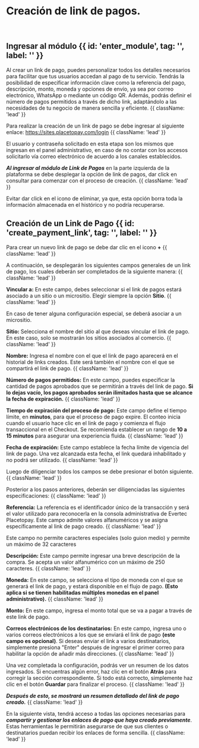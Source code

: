 
<HeroPattern />

# Creación de link de pagos. 
<br/>

## Ingresar al módulo {{ id: 'enter_module', tag: '', label: '' }}

Al crear un link de pago, puedes personalizar todos los detalles necesarios para facilitar que tus usuarios accedan al pago de tu servicio. Tendrás la posibilidad de especificar información clave como la referencia del pago, descripción, monto, moneda y opciones de envío, ya sea por correo electrónico, WhatsApp o mediante un código QR. Además, podrás definir el número de pagos permitidos a través de dicho link, adaptándolo a las necesidades de tu negocio de manera sencilla y eficiente.   {{ className: 'lead' }} 

Para realizar la creación de un link de pago se debe ingresar al siguiente enlace: https://sites.placetopay.com/login   {{ className: 'lead' }}

<Note> El usuario y contraseña solicitado en esta etapa son los mismos que ingresan en el panel administrativo, en caso de no contar con los accesos solicitarlo vía correo electrónico de acuerdo a los canales establecidos.  </Note> 
<br/>
<div className= "flex justify-center">
  <div className="w-full sm:w-1/2 lg:w-1/2 sm:ml-10 sm:mr-6">
    <ImageZoom
      src="/Login_inic.webp"
      alt="login example image"
      className="w-full h-auto shadow rounded-md my-0 transition-transform duration-300 ease-in-out cursor-pointer hover:scale-110 focus:scale-110" 
    />
  </div>
</div>

***Al ingresar al módulo de Link de Pagos*** en la parte izquierda de la plataforma se debe desplegar la opción de link de pagos, dar click en consultar para comenzar con el proceso de creación. {{ className: 'lead' }}

<CenteredContainer>
 <div className="w-full">
    <ImageZoom
      src="/Enter_link.webp"
      alt="enter link example image"
      className="w-[95vw] h-auto shadow-2xl rounded-md my-6 mx-auto transition-transform duration-300 ease-in-out cursor-pointer hover:scale-150 focus:scale-150" 
    />
  </div>
</CenteredContainer>

<Note type="warning"> Evitar dar click en el icono de eliminar, ya que, esta opción borra toda la información almacenada en el histórico y no podría recuperarse. </Note> 

<CenteredContainer>
  <div className="w-full">
    <ImageZoom
      src="/Delete_link.webp"
      alt="link create example image"
      className="w-[95vw] h-auto shadow-2xl rounded-md my-6 mx-auto transition-transform duration-300 ease-in-out cursor-pointer hover:scale-150 focus:scale-150" 
    />
  </div>
</CenteredContainer>


## Creación de un Link de Pago {{ id: 'create_payment_link', tag: '', label: '' }}

Para crear un nuevo link de pago se debe dar clic en el icono **+** {{ className: 'lead' }}

<CenteredContainer>
  <div className="w-full">
    <ImageZoom
      src="/Create_link.webp" 
      alt="link create example image" 
      className="w-[95vw] h-auto shadow-2xl rounded-md my-6 mx-auto transition-transform duration-300 ease-in-out cursor-pointer hover:scale-150 focus:scale-150" 
    />
  </div>
</CenteredContainer>


A continuación, se desplegarán los siguientes campos generales de un link de pago, los cuales deberán ser completados de la siguiente manera: {{ className: 'lead' }}

**Vincular a:** En este campo, debes seleccionar si el link de pagos estará asociado a un sitio o un micrositio. Elegir siempre la opción **Sitio**. {{ className: 'lead' }}

<Note> En caso de tener alguna configuración especial, se deberá asociar a un micrositio. </Note> 

**Sitio:** Selecciona el nombre del sitio al que deseas vincular el link de pago. En este caso, solo se mostrarán los sitios asociados al comercio. {{ className: 'lead' }}

**Nombre:** Ingresa el nombre con el que el link de pago aparecerá en el historial de links creados. Este será también el nombre con el que se compartirá el link de pago. {{ className: 'lead' }}

**Número de pagos permitidos:** En este campo, puedes especificar la cantidad de pagos aprobados que se permitirán a través del link de pago. **Si lo dejas vacío, los pagos aprobados serán ilimitados hasta que se alcance la fecha de expiración.** {{ className: 'lead' }}

**Tiempo de expiración del proceso de pago:** Este campo define el tiempo límite, en **minutos**, para que el proceso de pago expire. El conteo inicia cuando el usuario hace clic en el link de pago y comienza el flujo transaccional en el Checkout. Se recomienda establecer un rango de **10 a 15 minutos** para asegurar una experiencia fluida. {{ className: 'lead' }}

**Fecha de expiración:** Este campo establece la fecha límite de vigencia del link de pago. Una vez alcanzada esta fecha, el link quedará inhabilitado y no podrá ser utilizado. {{ className: 'lead' }}

Luego de diligenciar todos los campos se debe presionar el botón siguiente. {{ className: 'lead' }}

<CenteredContainer>
  <div>
    <ImageZoom
     src="/Create_link2.webp"
      alt="link create example image"
      className="w-full h-auto shadow rounded-md my-0 transition-transform duration-300 ease-in-out cursor-pointer hover:scale-110 focus:scale-110" 
    />
  </div>
</CenteredContainer>

Posterior a los pasos anteriores, deberán ser diligenciadas las siguientes especificaciones: {{ className: 'lead' }}

<CenteredContainer>
  <div>
    <ImageZoom
        src="/Create_link3.webp"
    alt="link create example image"
     className="w-full h-auto shadow rounded-md my-0 transition-transform duration-300 ease-in-out cursor-pointer hover:scale-110 focus:scale-110" 
    />
  </div>
</CenteredContainer>

**Referencia:** La referencia es el identificador único de la transacción y será el valor utilizado para reconocerla en la consola administrativa de Evertec Placetopay. Este campo admite valores alfanuméricos y se asigna específicamente al link de pago creado. {{ className: 'lead' }}

<Note> Este campo no permite caracteres especiales (solo guion medio) y permite un máximo de 32 caracteres </Note>

**Descripción:** Este campo permite ingresar una breve descripción de la compra. Se acepta un valor alfanumérico con un máximo de 250 caracteres. {{ className: 'lead' }}

**Moneda:** En este campo, se selecciona el tipo de moneda con el que se generará el link de pago, y estará disponible en el flujo de pago. **(Esto aplica si se tienen habilitadas múltiples monedas en el panel administrativo).** {{ className: 'lead' }}

**Monto:** En este campo, ingresa el monto total que se va a pagar a través de este link de pago.

**Correos electrónicos de los destinatarios:** En este campo, ingresa uno o varios correos electrónicos a los que se enviará el link de pago **(este campo es opcional)**. Si deseas enviar el link a varios destinatarios, simplemente presiona "Enter" después de ingresar el primer correo para habilitar la opción de añadir más direcciones. {{ className: 'lead' }}
 
 <CenteredContainer>
  <div className="w-full">
    <ImageZoom
       src="/Create_link4.webp"
    alt="link create example image"
      className="w-[95vw] h-auto shadow-2xl rounded-md my-6 mx-auto transition-transform duration-300 ease-in-out cursor-pointer hover:scale-150 focus:scale-150" 
    />
  </div>
</CenteredContainer>

Una vez completada la configuración, podrás ver un resumen de los datos ingresados. Si encuentras algún error, haz clic en el botón **Atrás** para corregir la sección correspondiente. Si todo está correcto, simplemente haz clic en el botón **Guardar** para finalizar el proceso. {{ className: 'lead' }}
 
***Después de esto, se mostrará un resumen detallado del link de pago creado.*** {{ className: 'lead' }}

<CenteredContainer>
  <div className="w-full">
    <ImageZoom
     src="/Summary_link_create.webp"
    alt="summary link"
      className="w-[95vw] h-auto shadow-2xl rounded-md my-6 mx-auto transition-transform duration-300 ease-in-out cursor-pointer hover:scale-150 focus:scale-150" 
    />
  </div>
</CenteredContainer>

En la siguiente vista, tendrá acceso a todas las opciones necesarias para ***compartir y gestionar los enlaces de pago que haya creado previamente***. Estas herramientas le permitirán asegurarse de que sus clientes o destinatarios puedan recibir los enlaces de forma sencilla. {{ className: 'lead' }}

